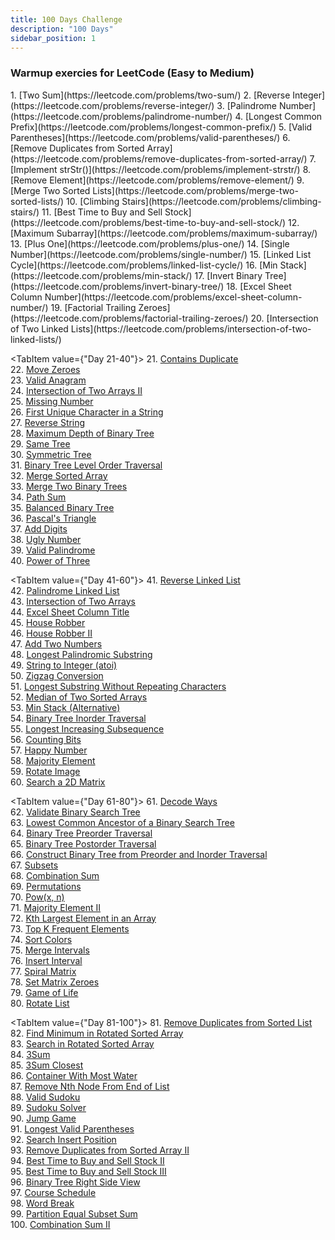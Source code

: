 ```yaml
---
title: 100 Days Challenge
description: "100 Days"
sidebar_position: 1
---
```


### Warmup exercies for LeetCode (Easy to Medium)

<Tabs >
  <TabItem value={"Day 1-20"}>
    1. [Two Sum](https://leetcode.com/problems/two-sum/)  
    2. [Reverse Integer](https://leetcode.com/problems/reverse-integer/)  
    3. [Palindrome Number](https://leetcode.com/problems/palindrome-number/)  
    4. [Longest Common Prefix](https://leetcode.com/problems/longest-common-prefix/)  
    5. [Valid Parentheses](https://leetcode.com/problems/valid-parentheses/)  
    6. [Remove Duplicates from Sorted Array](https://leetcode.com/problems/remove-duplicates-from-sorted-array/)  
    7. [Implement strStr()](https://leetcode.com/problems/implement-strstr/)  
    8. [Remove Element](https://leetcode.com/problems/remove-element/)  
    9. [Merge Two Sorted Lists](https://leetcode.com/problems/merge-two-sorted-lists/)  
    10. [Climbing Stairs](https://leetcode.com/problems/climbing-stairs/)  
    11. [Best Time to Buy and Sell Stock](https://leetcode.com/problems/best-time-to-buy-and-sell-stock/)  
    12. [Maximum Subarray](https://leetcode.com/problems/maximum-subarray/)  
    13. [Plus One](https://leetcode.com/problems/plus-one/)  
    14. [Single Number](https://leetcode.com/problems/single-number/)  
    15. [Linked List Cycle](https://leetcode.com/problems/linked-list-cycle/)  
    16. [Min Stack](https://leetcode.com/problems/min-stack/)  
    17. [Invert Binary Tree](https://leetcode.com/problems/invert-binary-tree/)  
    18. [Excel Sheet Column Number](https://leetcode.com/problems/excel-sheet-column-number/)  
    19. [Factorial Trailing Zeroes](https://leetcode.com/problems/factorial-trailing-zeroes/)  
    20. [Intersection of Two Linked Lists](https://leetcode.com/problems/intersection-of-two-linked-lists/)
  </TabItem>

  <TabItem value={"Day 21-40"}>
    21. [Contains Duplicate](https://leetcode.com/problems/contains-duplicate/)  
    22. [Move Zeroes](https://leetcode.com/problems/move-zeroes/)  
    23. [Valid Anagram](https://leetcode.com/problems/valid-anagram/)  
    24. [Intersection of Two Arrays II](https://leetcode.com/problems/intersection-of-two-arrays-ii/)  
    25. [Missing Number](https://leetcode.com/problems/missing-number/)  
    26. [First Unique Character in a String](https://leetcode.com/problems/first-unique-character-in-a-string/)  
    27. [Reverse String](https://leetcode.com/problems/reverse-string/)  
    28. [Maximum Depth of Binary Tree](https://leetcode.com/problems/maximum-depth-of-binary-tree/)  
    29. [Same Tree](https://leetcode.com/problems/same-tree/)  
    30. [Symmetric Tree](https://leetcode.com/problems/symmetric-tree/)  
    31. [Binary Tree Level Order Traversal](https://leetcode.com/problems/binary-tree-level-order-traversal/)  
    32. [Merge Sorted Array](https://leetcode.com/problems/merge-sorted-array/)  
    33. [Merge Two Binary Trees](https://leetcode.com/problems/merge-two-binary-trees/)  
    34. [Path Sum](https://leetcode.com/problems/path-sum/)  
    35. [Balanced Binary Tree](https://leetcode.com/problems/balanced-binary-tree/)  
    36. [Pascal's Triangle](https://leetcode.com/problems/pascals-triangle/)  
    37. [Add Digits](https://leetcode.com/problems/add-digits/)  
    38. [Ugly Number](https://leetcode.com/problems/ugly-number/)  
    39. [Valid Palindrome](https://leetcode.com/problems/valid-palindrome/)  
    40. [Power of Three](https://leetcode.com/problems/power-of-three/)
  </TabItem>

  <TabItem value={"Day 41-60"}>
    41. [Reverse Linked List](https://leetcode.com/problems/reverse-linked-list/)  
    42. [Palindrome Linked List](https://leetcode.com/problems/palindrome-linked-list/)  
    43. [Intersection of Two Arrays](https://leetcode.com/problems/intersection-of-two-arrays/)  
    44. [Excel Sheet Column Title](https://leetcode.com/problems/excel-sheet-column-title/)  
    45. [House Robber](https://leetcode.com/problems/house-robber/)  
    46. [House Robber II](https://leetcode.com/problems/house-robber-ii/)  
    47. [Add Two Numbers](https://leetcode.com/problems/add-two-numbers/)  
    48. [Longest Palindromic Substring](https://leetcode.com/problems/longest-palindromic-substring/)  
    49. [String to Integer (atoi)](https://leetcode.com/problems/string-to-integer-atoi/)  
    50. [Zigzag Conversion](https://leetcode.com/problems/zigzag-conversion/)  
    51. [Longest Substring Without Repeating Characters](https://leetcode.com/problems/longest-substring-without-repeating-characters/)  
    52. [Median of Two Sorted Arrays](https://leetcode.com/problems/median-of-two-sorted-arrays/)  
    53. [Min Stack (Alternative)](https://leetcode.com/problems/min-stack/)  
    54. [Binary Tree Inorder Traversal](https://leetcode.com/problems/binary-tree-inorder-traversal/)  
    55. [Longest Increasing Subsequence](https://leetcode.com/problems/longest-increasing-subsequence/)  
    56. [Counting Bits](https://leetcode.com/problems/counting-bits/)  
    57. [Happy Number](https://leetcode.com/problems/happy-number/)  
    58. [Majority Element](https://leetcode.com/problems/majority-element/)  
    59. [Rotate Image](https://leetcode.com/problems/rotate-image/)  
    60. [Search a 2D Matrix](https://leetcode.com/problems/search-a-2d-matrix/)
  </TabItem>

  <TabItem value={"Day 61-80"}>
    61. [Decode Ways](https://leetcode.com/problems/decode-ways/)  
    62. [Validate Binary Search Tree](https://leetcode.com/problems/validate-binary-search-tree/)  
    63. [Lowest Common Ancestor of a Binary Search Tree](https://leetcode.com/problems/lowest-common-ancestor-of-a-binary-search-tree/)  
    64. [Binary Tree Preorder Traversal](https://leetcode.com/problems/binary-tree-preorder-traversal/)  
    65. [Binary Tree Postorder Traversal](https://leetcode.com/problems/binary-tree-postorder-traversal/)  
    66. [Construct Binary Tree from Preorder and Inorder Traversal](https://leetcode.com/problems/construct-binary-tree-from-preorder-and-inorder-traversal/)  
    67. [Subsets](https://leetcode.com/problems/subsets/)  
    68. [Combination Sum](https://leetcode.com/problems/combination-sum/)  
    69. [Permutations](https://leetcode.com/problems/permutations/)  
    70. [Pow(x, n)](https://leetcode.com/problems/powx-n/)  
    71. [Majority Element II](https://leetcode.com/problems/majority-element-ii/)  
    72. [Kth Largest Element in an Array](https://leetcode.com/problems/kth-largest-element-in-an-array/)  
    73. [Top K Frequent Elements](https://leetcode.com/problems/top-k-frequent-elements/)  
    74. [Sort Colors](https://leetcode.com/problems/sort-colors/)  
    75. [Merge Intervals](https://leetcode.com/problems/merge-intervals/)  
    76. [Insert Interval](https://leetcode.com/problems/insert-interval/)  
    77. [Spiral Matrix](https://leetcode.com/problems/spiral-matrix/)  
    78. [Set Matrix Zeroes](https://leetcode.com/problems/set-matrix-zeroes/)  
    79. [Game of Life](https://leetcode.com/problems/game-of-life/)  
    80. [Rotate List](https://leetcode.com/problems/rotate-list/)
  </TabItem>

  <TabItem value={"Day 81-100"}>
    81. [Remove Duplicates from Sorted List](https://leetcode.com/problems/remove-duplicates-from-sorted-list/)  
    82. [Find Minimum in Rotated Sorted Array](https://leetcode.com/problems/find-minimum-in-rotated-sorted-array/)  
    83. [Search in Rotated Sorted Array](https://leetcode.com/problems/search-in-rotated-sorted-array/)  
    84. [3Sum](https://leetcode.com/problems/3sum/)  
    85. [3Sum Closest](https://leetcode.com/problems/3sum-closest/)  
    86. [Container With Most Water](https://leetcode.com/problems/container-with-most-water/)  
    87. [Remove Nth Node From End of List](https://leetcode.com/problems/remove-nth-node-from-end-of-list/)  
    88. [Valid Sudoku](https://leetcode.com/problems/valid-sudoku/)  
    89. [Sudoku Solver](https://leetcode.com/problems/sudoku-solver/)  
    90. [Jump Game](https://leetcode.com/problems/jump-game/)  
    91. [Longest Valid Parentheses](https://leetcode.com/problems/longest-valid-parentheses/)  
    92. [Search Insert Position](https://leetcode.com/problems/search-insert-position/)  
    93. [Remove Duplicates from Sorted Array II](https://leetcode.com/problems/remove-duplicates-from-sorted-array-ii/)  
    94. [Best Time to Buy and Sell Stock II](https://leetcode.com/problems/best-time-to-buy-and-sell-stock-ii/)  
    95. [Best Time to Buy and Sell Stock III](https://leetcode.com/problems/best-time-to-buy-and-sell-stock-iii/)  
    96. [Binary Tree Right Side View](https://leetcode.com/problems/binary-tree-right-side-view/)  
    97. [Course Schedule](https://leetcode.com/problems/course-schedule/)  
    98. [Word Break](https://leetcode.com/problems/word-break/)  
    99. [Partition Equal Subset Sum](https://leetcode.com/problems/partition-equal-subset-sum/)  
    100. [Combination Sum II](https://leetcode.com/problems/combination-sum-ii/)
  </TabItem>
</Tabs>
